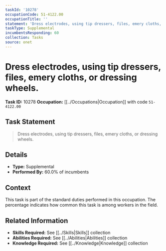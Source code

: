 ```yaml
---
taskId: '10278'
occupationCode: 51-4122.00
occupationTitle: ''
statement: 'Dress electrodes, using tip dressers, files, emery cloths, or dressing wheels.'
taskType: Supplemental
incumbentsResponding: 60
collection: Tasks
source: onet
---
```

# Dress electrodes, using tip dressers, files, emery cloths, or dressing wheels.

**Task ID:** 10278
**Occupation:** [[../Occupations|Occupation]] with code `51-4122.00`

## Task Statement

> Dress electrodes, using tip dressers, files, emery cloths, or dressing wheels.

## Details

- **Type:** Supplemental
- **Performed By:** 60.0% of incumbents

## Context

This task is part of the standard duties performed in this occupation. The percentage indicates how common this task is among workers in the field.

## Related Information

- **Skills Required:** See [[../Skills|Skills]] collection
- **Abilities Required:** See [[../Abilities|Abilities]] collection
- **Knowledge Required:** See [[../Knowledge|Knowledge]] collection
